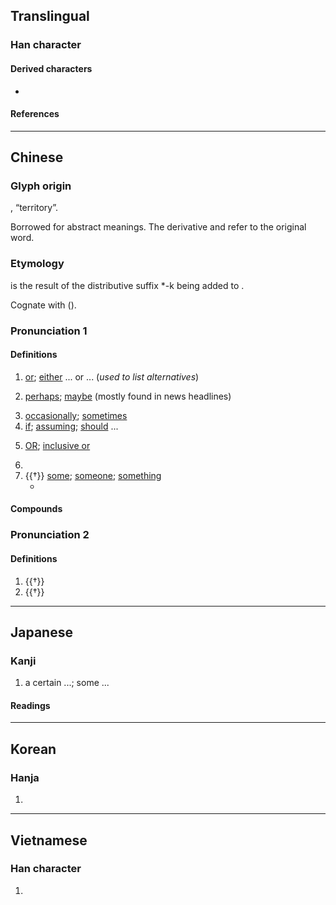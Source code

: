{{also|咸|戓|哉}}
{{character info}}
==Translingual==
{{stroke order|strokes=8}}
{{stroke order|type=animate}}

===Han character===
{{Han char|rn=62|rad=戈|as=04|sn=8|four=53100|canj=IRM|ids=⿹戈⿱口㇀}}

====Derived characters====
* {{l|mul|[[㖪]], [[域]], [[惐]], [[掝]], [[淢]], [[䧕]], [[棫]], [[𤊨]], [[琙]], [[㽣]], [[䂸]], [[稢]], [[緎]], [[聝]], [[𠒬]], [[戫]], [[蜮]], [[䬎]]([[𬱿]]), [[馘]], [[䤋]], [[䮙]], [[魊]], [[䱛]]([[𮬟]]), [[𠜻]], [[㰲]], [[㚜]], [[罭]], [[窢]], [[䈅]], [[䍞]], [[閾]]([[阈]]), [[惑]], [[㳼]], [[𤦂]], [[𢨋]], [[䰥]], [[彧]], [[𤷇]], [[國]]([[国]])}}

====References====
{{Han ref|kx=0412.180|dkj=11563|dj=0754.170|hdz=21402.080|uh=6216}}

----

==Chinese==
{{zh-forms|alt=戓,𢈿}}

===Glyph origin===
{{Han etyl}}
{{Han compound|戈|t1=[[dagger-axe]] (used to defend the territory)|囗|t2=city wall|一|ls=ic}}, “territory”.

Borrowed for abstract meanings. The derivative {{och-l|國}} and {{och-l|域}} refer to the original word.

===Etymology===
{{och-l|或|someone; some}} is the result of the distributive suffix *-k being added to {{och-l|有|there is}}.

Cognate with {{och-l|又|again}} ({{zh-ref|Schuessler, 2007}}).

===Pronunciation 1===
{{zh-pron
|m=huò
|m-s=hue2
|dg=хуэй3
|c=waak6
|c-t=vak5
|g=fet6
|h=pfs=fe̍t;gd=fêd6
|j=hueh4
|mb=hŏ
|md=hĕ̤k
|mn=qz,jj:hia̍k/tw,xm,zz:he̍k
|mn-t=hog8
|w=5hhoq,5hhueq
|x=ho6
|mc=y
|oc=1,1
|ma=Zh-huò.ogg
|cat=con,adv,pron,part,det,n
}}

====Definitions====
{{zh-hanzi}}

# [[or]]; [[either]] ... or ... (''used to list alternatives'')
#: {{zh-x|^中國 或 ^日本|China '''or''' Japan}}
#: {{zh-x|或多或少|[[more or less]], some amount}}
#: {{zh-x|可以 說 兩 種 或 兩 種 以上 的 語言|able to speak two '''or''' more languages}}
# [[perhaps]]; [[maybe]] (mostly found in news headlines)
#: {{zh-x|代表團 已 出發， 明天 上午 或 可 到達。|The delegation has set out, and will '''probably''' arrive tomorrow morning.}}
# [[occasionally]]; [[sometimes]]
# [[if]]; [[assuming]]; [[should]] ...
# {{lb|zh|logic|computing}} [[OR]]; [[inclusive or]]
# {{n-g|[[particle]] used in [[negative]] [[sentence]]s to [[reinforce]] the negative [[tone]]}}
# {{†}} [[some]]; [[someone]]; [[something]]
#* {{zh-x|齊 人 伐 燕，勝 之。宣 王 問 曰：「或 謂 寡人 勿 取，或 謂 寡人 取 之。」|Qi attacked Yan, conquering it. King Xuan said: "'''Some people''' tell me not to take it [Yan] for myself; '''some''' tell me to take it".|CL|ref=Mengzi}}

====Compounds====
{{zh-der|fold=1|不可或缺|即或|容或|倘或|多言或中|偶或|或曰|或有|甚或|或許|或缺|或然率|或是|或謂|或人|或時|或者|或體|抑或|或則|設或|間或}}

===Pronunciation 2===
{{zh-pron
|m=yù
|c=wik6
|dial=n
|oc=2,n
|ma=y
|cat=n
}}

====Definitions====
{{zh-hanzi}}

# {{†}} {{zh-original|域|[[range]]; [[territory]]}}
# {{†}} {{zh-original|國|[[country]]}}

{{zh-cat|Elementary}}

----

==Japanese==

===Kanji===
{{ja-kanji|grade=n|rs=戈04}}

# a certain ...; some ...​

====Readings====
{{ja-readings
|goon=わく
|kanon=こく
|kun=あ-る, あ-るい は
}}

----

==Korean==

===Hanja===
{{ko-hanja|hangeul=혹|eumhun=|rv=hok|mr=hok|y=hok}}

# {{rfdef|ko|sort=戈04}}

----

==Vietnamese==

===Han character===
{{vi-readings|reading=hoặc, hoắc|rs=戈04}}

# {{rfdef|vi|sort=戈04}}